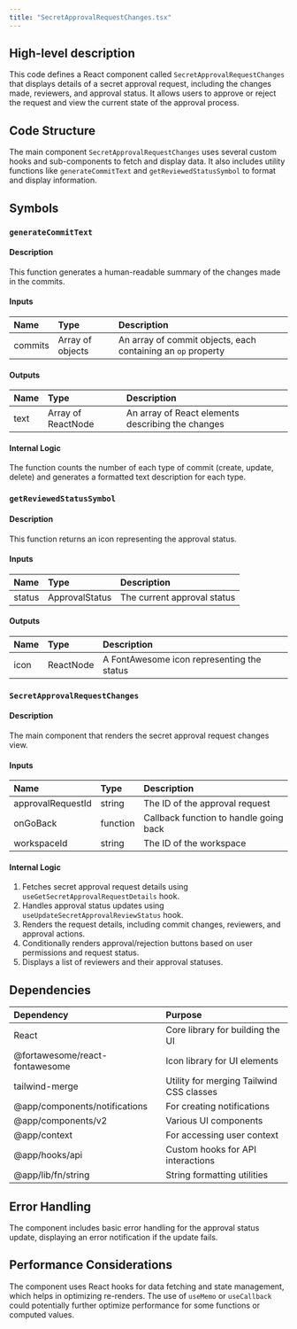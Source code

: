 ```yaml
---
title: "SecretApprovalRequestChanges.tsx"
---
```


## High-level description
This code defines a React component called `SecretApprovalRequestChanges` that displays details of a secret approval request, including the changes made, reviewers, and approval status. It allows users to approve or reject the request and view the current state of the approval process.

## Code Structure
The main component `SecretApprovalRequestChanges` uses several custom hooks and sub-components to fetch and display data. It also includes utility functions like `generateCommitText` and `getReviewedStatusSymbol` to format and display information.

## Symbols

### `generateCommitText`
#### Description
This function generates a human-readable summary of the changes made in the commits.

#### Inputs
| Name | Type | Description |
|:-----|:-----|:------------|
| commits | Array of objects | An array of commit objects, each containing an `op` property |

#### Outputs
| Name | Type | Description |
|:-----|:-----|:------------|
| text | Array of ReactNode | An array of React elements describing the changes |

#### Internal Logic
The function counts the number of each type of commit (create, update, delete) and generates a formatted text description for each type.

### `getReviewedStatusSymbol`
#### Description
This function returns an icon representing the approval status.

#### Inputs
| Name | Type | Description |
|:-----|:-----|:------------|
| status | ApprovalStatus | The current approval status |

#### Outputs
| Name | Type | Description |
|:-----|:-----|:------------|
| icon | ReactNode | A FontAwesome icon representing the status |

### `SecretApprovalRequestChanges`
#### Description
The main component that renders the secret approval request changes view.

#### Inputs
| Name | Type | Description |
|:-----|:-----|:------------|
| approvalRequestId | string | The ID of the approval request |
| onGoBack | function | Callback function to handle going back |
| workspaceId | string | The ID of the workspace |

#### Internal Logic
1. Fetches secret approval request details using `useGetSecretApprovalRequestDetails` hook.
2. Handles approval status updates using `useUpdateSecretApprovalReviewStatus` hook.
3. Renders the request details, including commit changes, reviewers, and approval actions.
4. Conditionally renders approval/rejection buttons based on user permissions and request status.
5. Displays a list of reviewers and their approval statuses.

## Dependencies
| Dependency | Purpose |
|:-----------|:--------|
| React | Core library for building the UI |
| @fortawesome/react-fontawesome | Icon library for UI elements |
| tailwind-merge | Utility for merging Tailwind CSS classes |
| @app/components/notifications | For creating notifications |
| @app/components/v2 | Various UI components |
| @app/context | For accessing user context |
| @app/hooks/api | Custom hooks for API interactions |
| @app/lib/fn/string | String formatting utilities |

## Error Handling
The component includes basic error handling for the approval status update, displaying an error notification if the update fails.

## Performance Considerations
The component uses React hooks for data fetching and state management, which helps in optimizing re-renders. The use of `useMemo` or `useCallback` could potentially further optimize performance for some functions or computed values.